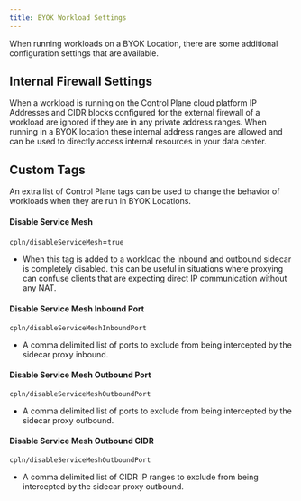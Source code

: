 ```yaml
---
title: BYOK Workload Settings 
---
```

When running workloads on a BYOK Location, there are some additional configuration settings that are available.

## Internal Firewall Settings

When a workload is running on the Control Plane cloud platform IP Addresses and CIDR blocks configured for the
external firewall of a workload are ignored if they are in any private address ranges. When running in a BYOK location
these internal address ranges are allowed and can be used to directly access internal resources in your data center.

## Custom Tags

An extra list of Control Plane tags can be used to change the behavior of workloads when they are run in BYOK Locations.

#### Disable Service Mesh 

`cpln/disableServiceMesh`=`true`

- When this tag is added to a workload the inbound and outbound sidecar is completely disabled. this can be useful in
  situations where proxying can confuse clients that are expecting direct IP communication without any NAT.

#### Disable Service Mesh Inbound Port

`cpln/disableServiceMeshInboundPort`

- A comma delimited list of ports to exclude from being intercepted by the sidecar proxy inbound.

#### Disable Service Mesh Outbound Port 

`cpln/disableServiceMeshOutboundPort`

- A comma delimited list of ports to exclude from being intercepted by the sidecar proxy outbound.

#### Disable Service Mesh Outbound CIDR

`cpln/disableServiceMeshOutboundPort`

- A comma delimited list of CIDR IP ranges to exclude from being intercepted by the sidecar proxy outbound.
